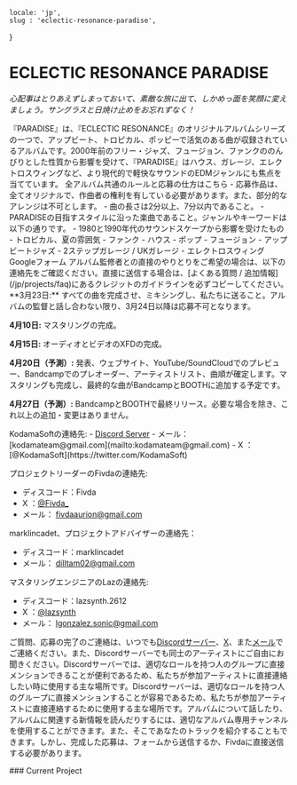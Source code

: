     locale: 'jp',
    slug : 'eclectic-resonance-paradise',
}

# ECLECTIC RESONANCE PARADISE

*心配事はとりあえずしまっておいて、素敵な旅に出て、しかめっ面を笑顔に変えましょう。サングラスと日焼け止めをお忘れずなく！*

<WrappableParagraph title="紹介">
『PARADISE』は、『ECLECTIC RESONANCE』のオリジナルアルバムシリーズの一つで、アップビート、トロピカル、ポッピーで活気のある曲が収録されているアルバムです。2000年前のフリー・ジャズ、フュージョン、ファンクののんびりとした性質から影響を受けて、『PARADISE』はハウス、ガレージ、エレクトロスウィングなど、より現代的で軽快なサウンドのEDMジャンルにも焦点を当てています。
</WrappableParagraph>

<WrappableParagraph title="KodamaSounds固有の一般的なルール">
    <CtaButton link='/projects/faq' icon='book'>
        <span>全アルバム共通のルールと応募の仕方はこちら</span>
    </CtaButton>
</WrappableParagraph>

<WrappableParagraph title="作曲に関するルール">
- 応募作品は、全てオリジナルで、作曲者の権利を有している必要があります。また、部分的なアレンジは不可とします。
- 曲の長さは2分以上、7分以内であること。
- PARADISEの目指すスタイルに沿った楽曲であること。ジャンルやキーワードは以下の通りです。
    - 1980と1990年代のサウンドスケープから影響を受けたもの
    - トロピカル、夏の雰囲気
    - ファンク
    - ハウス
    - ポップ
    - フュージョン
    - アップビートジャズ
    - 2ステップガレージ / UKガレージ
    - エレクトロスウィング
</WrappableParagraph>

<WrappableParagraph title="応募について">
<CtaButton link='https://forms.gle/BrYPncfUUpVbFDrW6' icon='envelope'>
    <span>Googleフォーム</span>
</CtaButton>
アルバム監修者との直接のやりとりをご希望の場合は、以下の連絡先をご確認ください。直接に送信する場合は、[よくある質問 / 追加情報](/jp/projects/faq)にあるクレジットのガイドラインを必ずコピーしてください。
</WrappableParagraph>

<WrappableParagraph title="締切">
**3月23日:** すべての曲を完成させ、ミキシングし、私たちに送ること。アルバムの監督と話し合わない限り、3月24日以降は応募不可となります。

**4月10日:** マスタリングの完成。

**4月15日:** オーディオとビデオのXFDの完成。

**4月20日（予測）:** 発表、ウェブサイト、YouTube/SoundCloudでのプレビュー、Bandcampでのプレオーダー、アーティストリスト、曲順が確定します。マスタリングも完成し、最終的な曲がBandcampとBOOTHに追加する予定です。

**4月27日（予測）:** BandcampとBOOTHで最終リリース。必要な場合を除き、これ以上の追加・変更はありません。
</WrappableParagraph>

<WrappableParagraph title="お問い合わせ（ご質問・応募）">
KodamaSoftの連絡先:
- <a href="/discord">Discord Server</a> 
- メール： [kodamateam@gmail.com](mailto:kodamateam@gmail.com)
- X ：[@KodamaSoft](https://twitter.com/KodamaSoft)

プロジェクトリーダーのFivdaの連絡先:
- ディスコード：Fivda
- X ：[@Fivda_](https://twitter.com/Fivda_)
- メール： [fivdaaurion@gmail.com](mailto:fivdaaurion@gmail.com)

marklincadet、プロジェクトアドバイザーの連絡先：
- ディスコード：marklincadet
- メール： [dilltam02@gmail.com](mailto:dilltam02@gmail.com)

マスタリングエンジニアのLazの連絡先:
- ディスコード：lazsynth.2612
- X ：[@lazsynth](https://twitter.com/lazsynth)
- メール： [lgonzalez.sonic@gmail.com](mailto:lgonzalez.sonic@gmail.com)


ご質問、応募の完了のご連絡は、いつでも<a href="/discord">Discordサーバー</a>、[X](https://twitter.com/KodamaSoft)、また[メール](mailto:kodamateam@gmail.com)でご連絡ください。また、Discordサーバーでも同士のアーティストにご自由にお聞きください。Discordサーバーでは、適切なロールを持つ人のグループに直接メンションできることが便利であるため、私たちが参加アーティストに直接連絡したい時に使用する主な場所です。Discordサーバーは、適切なロールを持つ人のグループに直接メンションすることが容易であるため、私たちが参加アーティストに直接連絡するために使用する主な場所です。アルバムについて話したり、アルバムに関連する新情報を読んだりするには、適切なアルバム専用チャンネルを使用することができます。また、そこであなたのトラックを紹介することもできます。しかし、完成した応募は、フォームから送信するか、Fivdaに直接送信する必要があります。
</WrappableParagraph>


<WrappableParagraph title="現在進行中のプロジェクト">
### Current Project
<ProjectInformation slug="eclectic-resonance-escapism" />
</WrappableParagraph>

